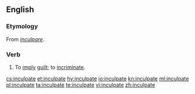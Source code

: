 ==English==

===Etymology===
From {{etyl|LL.|en}} ''[[inculpare]]''.

===Verb===
{{en-verb|inculpat|ing}}

# {{context|archaic|lang=en}} To [[imply]] [[guilt]]; to [[incriminate]].

[[cs:inculpate]]
[[et:inculpate]]
[[hy:inculpate]]
[[io:inculpate]]
[[kn:inculpate]]
[[ml:inculpate]]
[[pl:inculpate]]
[[ta:inculpate]]
[[te:inculpate]]
[[vi:inculpate]]
[[zh:inculpate]]